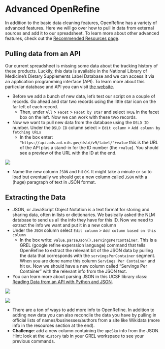 # Advanced OpenRefine

In addition to the basic data cleaning features, OpenRefine has a variety of advanced features. Here we will go over how to pull in data from external sources and add it to our spreadsheet. To learn more about other advanced features, check out the [Recommended Resources page](https://arieldeardorff.github.io/OpenRefineWorkshop/recommended-resources-and-tutorials.html).

## Pulling data from an API

Our current spreadsheet is missing some data about the tracking history of these products. Luckily, this data is available in the National Library of Medicine's Dietary Supplements Label Database and we can access it via an application programming interface (API). To learn more about this particular database and API you can visit [the website](https://datadiscovery.nlm.nih.gov/Drugs-and-Supplements/Dietary-Supplements-Label-Database-DSLD-Product-In/wp6t-qxsk). 

- Before we add a bunch of new data, let’s test our script on a couple of records. Go ahead and star two records using the little star icon on the far left of each record. 
    + Then, under `All` > `Facet` > `Facet by star` and select `TRUE` in the facet box on the left. Now we can work with these two records.
- Now we want to pull new data from the database using the `DSLD ID` number. Under the `DSLD ID` column select > `Edit column` > `Add column by fetching URLs`
    + In the box enter: `"https://api.ods.od.nih.gov/dsld/v9/label/"+value` this is the URL of the API plus a stand-in for the ID number (the `+value`). You should see a preview of the URL with the ID at the end.
 
![](images/OpenRefine_API.png)    
    
- Name the new column `JSON` and hit `OK`. It might take a minute or so to load but eventually we should get a new column called `JSON` with a (huge) paragraph of text in JSON format. 


## Extracting the Data

- JSON, or JavaScript Object Notation is a text format for storing and sharing data, often in lists or dictionaries. We basically asked the NLM database to send us all the info they have for this ID. Now we need to extract the info we want and put it in a new column
- Under the `JSON` column select `Edit column` > `Add column based on this column`
    + In the box write: `value.parseJson().servingsPerContainer`. This is a GREL (google refine experssion language) command that tells OpenRefine to extract the relevant bit of the JSON data by pulling the data that corresponds with the `servingsPerContainer` segment. When you are done name this column `Servings Per Container` and hit `OK`. Now we should have a new column called "Servings Per Container" with the relevant info from the JSON text.
- You can learn more about parsing JSON in this UCSF library class: [Reading Data from an API with Python and JSON](https://courses.ucsf.edu/course/view.php?id=5247).
    
![](images/OpenRefine_ParseJSON.png)


![](images/OpenRefine_FinalResult.png)
    
- There are a ton of ways to add more info to OpenRefine. In addition to adding new data you can also reconcile the data you have by pulling in official lists of names/businesses/authors from a site like Wikidata (more info in the resources section at the end).
- **Challenge**: add a new column containing the `upcSku` info from the JSON. Hint: look at the `History` tab in your GREL workspace to see your previous commands.
